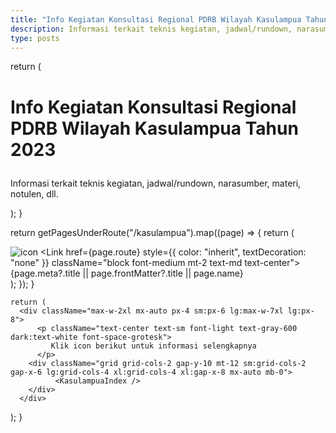 ```yaml
---
title: "Info Kegiatan Konsultasi Regional PDRB Wilayah Kasulampua Tahun 2023"
description: Informasi terkait teknis kegiatan, jadwal/rundown, narasumber, materi, notulen, dll.
type: posts
---
```



  return (
    <div className="max-w-screen-lg mx-auto pt-4 pb-8 mb-6 border-b border-gray-400 border-opacity-20">
      <h1>
        <p className="font-bold text-center mb-6 lg:text-5xl">Info Kegiatan Konsultasi Regional PDRB Wilayah Kasulampua Tahun 2023</p>
      </h1>
      <p className="text-center text-gray-500 dark:text-gray-400 font-space-grotesk">
        Informasi terkait teknis kegiatan, jadwal/rundown, narasumber, materi, notulen, dll.
      </p>
    </div>
  );
}

  return getPagesUnderRoute("/kasulampua").map((page) => {
    return (
        <div className="flex items-center justify-center align-top">
          <div key={page.route} className="relative">
            <Link href={page.route}>
              <img className="items-center rounded-t-lg" src={page.frontMatter?.symbol} alt="icon"/>
            </Link>
            <Link href={page.route} style={{ color: "inherit", textDecoration: "none" }} className="block font-medium mt-2 text-md text-center">
              {page.meta?.title || page.frontMatter?.title || page.name}
            </Link>
          </div>
        </div>
    );
  });
}

    return (
      <div className="max-w-2xl mx-auto px-4 sm:px-6 lg:max-w-7xl lg:px-8">
          <p className="text-center text-sm font-light text-gray-600 dark:text-white font-space-grotesk">
             Klik icon berikut untuk informasi selengkapnya
          </p>
        <div className="grid grid-cols-2 gap-y-10 mt-12 sm:grid-cols-2 gap-x-6 lg:grid-cols-4 xl:grid-cols-4 xl:gap-x-8 mx-auto mb-0">
              <KasulampuaIndex />
        </div>
      </div>
  );
}

<KasulampuaHeader />
<KasulampuaLayout />
